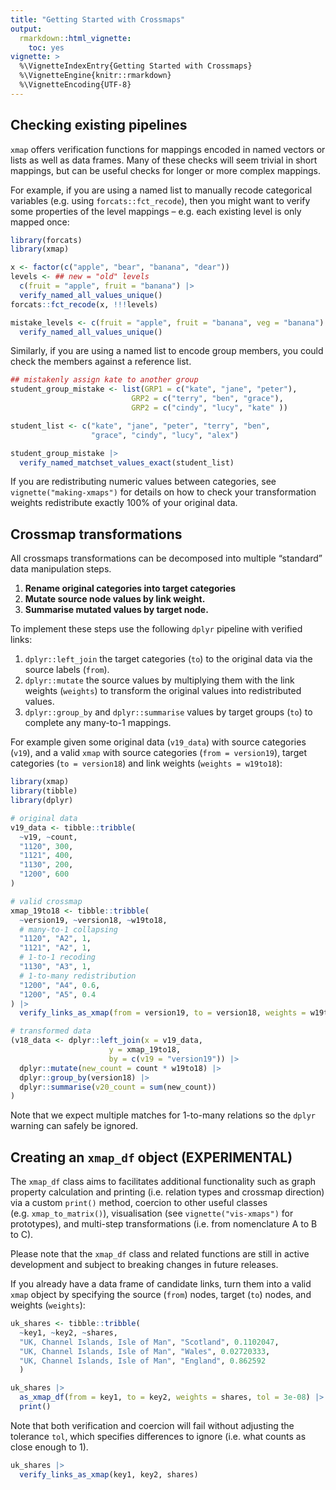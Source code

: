 ```yaml
---
title: "Getting Started with Crossmaps"
output:
  rmarkdown::html_vignette:
    toc: yes
vignette: >
  %\VignetteIndexEntry{Getting Started with Crossmaps}
  %\VignetteEngine{knitr::rmarkdown}
  %\VignetteEncoding{UTF-8}
---
```


## Checking existing pipelines

`xmap` offers verification functions for mappings encoded in named vectors or lists as well as data frames. Many of these checks will seem trivial in short mappings, but can be useful checks for longer or more complex mappings.

For example, if you are using a named list to manually recode categorical variables (e.g. using `forcats::fct_recode`), then you might want to verify some properties of the level mappings -- e.g. each existing level is only mapped once:

```r
library(forcats)
library(xmap)

x <- factor(c("apple", "bear", "banana", "dear"))
levels <- ## new = "old" levels
  c(fruit = "apple", fruit = "banana") |>
  verify_named_all_values_unique()
forcats::fct_recode(x, !!!levels)
```

```r
mistake_levels <- c(fruit = "apple", fruit = "banana", veg = "banana") |>
  verify_named_all_values_unique()
```

Similarly, if you are using a named list to encode group members, you could check the members against a reference list.

```r
## mistakenly assign kate to another group
student_group_mistake <- list(GRP1 = c("kate", "jane", "peter"),
                           GRP2 = c("terry", "ben", "grace"),
                           GRP2 = c("cindy", "lucy", "kate" ))

student_list <- c("kate", "jane", "peter", "terry", "ben",
                  "grace", "cindy", "lucy", "alex")

student_group_mistake |>
  verify_named_matchset_values_exact(student_list)
```

If you are redistributing numeric values between categories, see `vignette("making-xmaps")` for details on how to check your transformation weights redistribute exactly 100% of your original data.

## Crossmap transformations

All crossmaps transformations can be decomposed into multiple "standard" data manipulation steps.

1.  **Rename original categories into target categories**
2.  **Mutate source node values by link weight.**
3.  **Summarise mutated values by target node.**

To implement these steps use the following `dplyr` pipeline with verified links:

1.  `dplyr::left_join` the target categories (`to`) to the original data via the source labels (`from`).
2.  `dplyr::mutate` the source values by multiplying them with the link weights (`weights`) to transform the original values into redistributed values.
3.  `dplyr::group_by` and `dplyr::summarise` values by target groups (`to`) to complete any many-to-1 mappings.

For example given some original data (`v19_data`) with source categories (`v19`), and a valid `xmap` with source categories (`from = version19`), target categories (`to = version18`) and link weights (`weights = w19to18`):

```r
library(xmap)
library(tibble)
library(dplyr)
```

```r
# original data
v19_data <- tibble::tribble(
  ~v19, ~count,
  "1120", 300,
  "1121", 400,
  "1130", 200,
  "1200", 600
)

# valid crossmap
xmap_19to18 <- tibble::tribble(
  ~version19, ~version18, ~w19to18,
  # many-to-1 collapsing
  "1120", "A2", 1,
  "1121", "A2", 1,
  # 1-to-1 recoding
  "1130", "A3", 1,
  # 1-to-many redistribution
  "1200", "A4", 0.6,
  "1200", "A5", 0.4
) |>
  verify_links_as_xmap(from = version19, to = version18, weights = w19to18)

# transformed data
(v18_data <- dplyr::left_join(x = v19_data,
                      y = xmap_19to18,
                      by = c(v19 = "version19")) |>
  dplyr::mutate(new_count = count * w19to18) |>
  dplyr::group_by(version18) |>
  dplyr::summarise(v20_count = sum(new_count))
)
```

Note that we expect multiple matches for 1-to-many relations so the `dplyr` warning can safely be ignored.

## Creating an `xmap_df` object (EXPERIMENTAL)

The `xmap_df` class aims to facilitates additional functionality such as graph property calculation and printing (i.e. relation types and crossmap direction) via a custom `print()` method, coercion to other useful classes (e.g. `xmap_to_matrix()`), visualisation (see `vignette("vis-xmaps")` for prototypes), and multi-step transformations (i.e. from nomenclature A to B to C).

Please note that the `xmap_df` class and related functions are still in active development and subject to breaking changes in future releases.

If you already have a data frame of candidate links, turn them into a valid `xmap` object by specifying the source (`from`) nodes, target (`to`) nodes, and weights (`weights`):

```r
uk_shares <- tibble::tribble(
  ~key1, ~key2, ~shares,
  "UK, Channel Islands, Isle of Man", "Scotland", 0.1102047,
  "UK, Channel Islands, Isle of Man", "Wales", 0.02720333,
  "UK, Channel Islands, Isle of Man", "England", 0.862592
  )

uk_shares |>
  as_xmap_df(from = key1, to = key2, weights = shares, tol = 3e-08) |>
  print()
```

Note that both verification and coercion will fail without adjusting the tolerance `tol`, which specifies differences to ignore (i.e. what counts as close enough to 1).

```r
uk_shares |>
  verify_links_as_xmap(key1, key2, shares)
```
